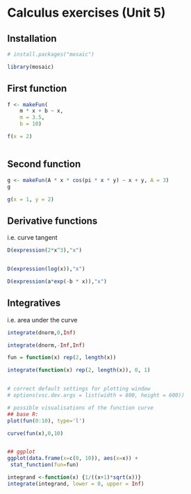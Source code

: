 # Calculus exercises (Unit 5)


## Installation
```r

# install.packages("mosaic")

library(mosaic)

```

## First function

```r

f <- makeFun(
    m * x + b ~ x,
    m = 3.5,
    b = 10)

f(x = 2)



```

## Second function

``` r

g <- makeFun(A * x * cos(pi * x * y) ~ x + y, A = 3)
g 


```

```r


g(x = 1, y = 2)

```

## Derivative functions

i.e. curve tangent

```r
D(expression(2*x^3),"x")



```

```r
D(expression(log(x)),"x")


```

```r

D(expression(a*exp(-b * x)),"x")


```

## Integratives

i.e. area under the curve

```r

integrate(dnorm,0,Inf)


```

```r
integrate(dnorm,-Inf,Inf)

```

```r

fun = function(x) rep(2, length(x))

integrate(function(x) rep(2, length(x)), 0, 1)


# correct default settings for plotting window
# options(vsc.dev.args = list(width = 800, height = 600))

```

```r

# possible visualisations of the function curve
## base R:
plot(fun(0:10), type='l')

```

```r
curve(fun(x),0,10)



```

```r
## ggplot
ggplot(data.frame(x=c(0, 10)), aes(x=x)) +
 stat_function(fun=fun)


```

```r

integrand <-function(x) {1/((x+1)*sqrt(x))}
integrate(integrand, lower = 0, upper = Inf)


```